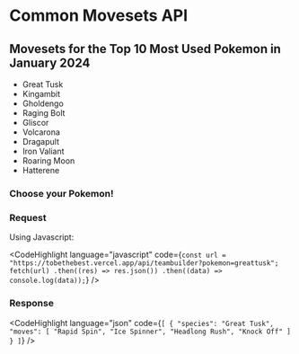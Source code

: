 

# Common Movesets API

## Movesets for the Top 10 Most Used Pokemon in January 2024

- Great Tusk
- Kingambit
- Gholdengo
- Raging Bolt
- Gliscor
- Volcarona
- Dragapult
- Iron Valiant
- Roaring Moon
- Hatterene

### Choose your Pokemon!

<ArchetypeEndpoint />

### Request

Using Javascript:

<CodeHighlight
  language="javascript"
  code={`
const url = "https://tobethebest.vercel.app/api/teambuilder?pokemon=greattusk";
fetch(url)
  .then((res) => res.json())
  .then((data) => console.log(data));
`}
/>

### Response

<CodeHighlight
  language="json"
  code={`
[
    {
        "species": "Great Tusk",
        "moves": [
            "Rapid Spin",
            "Ice Spinner",
            "Headlong Rush",
            "Knock Off"
        ]
    }
]
`}
/>
